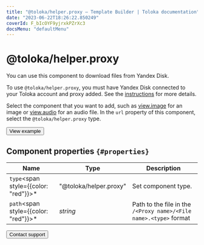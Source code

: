 ```yaml
---
title: "@toloka/helper.proxy — Template Builder | Toloka documentation"
date: "2023-06-22T18:26:22.850249"
coverId: F_bIcOYF9yjrxkPZrXc3
docsMenu: "defaultMenu"
---
```



# @toloka/helper.proxy

You can use this component to download files from Yandex Disk.

<YandexDiskWarning/>

To use `@toloka/helper.proxy`, you must have Yandex Disk connected to your Toloka account and proxy added. See the [instructions](/docs/guide/prepare-data) for more details.

Select the component that you want to add, such as [view.image](/docs/template-builder/reference/view.image) for an image or [view.audio](/docs/template-builder/reference/view.audio) for an audio file. In the `url` property of this component, select the `@toloka/helper.proxy` type.

<Button themeColor="light" view="default" size="l" type="link" url="https://ya.cc/t/CGsrA8bO4FAepj">View example</Button>

## Component properties `{#properties}`

**Name** | **Type** | **Description**
----- | ----- | -----
`type`<span style={{color: "red"}}>\*</span> | "@toloka/helper.proxy" | Set component type.
`path`<span style={{color: "red"}}>\*</span> | _string_ | Path to the file in the `/<Proxy name>/<File name>.<type>` format

<Button themeColor="light" view="default" size="l" type="link" url="/docs/guide/troubleshooting/support?form-source=template-builder-reference-helper-proxy">Contact support</Button>